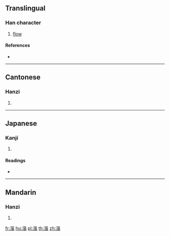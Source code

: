 ==Translingual==

===Han character===
{{Han char|rn=85|rad=水|as=09|sn=12|four=31161|canj=EPPA}}

# [[flow]]

====References====
* {{Han ref|kx=0637.190|dkj=17848|dj=1044.140|hdz=31672.080|uh=6E5D|ud=28253|bh=D9F4|bd=55796}}

----

==Cantonese==

===Hanzi===
{{yue-hanzi|jyut=|y=gaai1}}

# {{defn|lang=yue|sort=水09}}

----

==Japanese==

===Kanji===
{{ja-kanji|grade=|rs=水09}}

# {{defn|lang=ja|sort=水09}}

====Readings====
* {{ja-readings|on=[[かい]] (kai)|kun=[[ながれる]] (nagareru)}}

----

==Mandarin==

===Hanzi===
{{cmn-hanzi|pin=[[jiē]] ([[jie1]])|wg=chieh<sup>1</sup>}}

# {{defn|lang=cmn|sort=水09}}

[[fr:湝]]
[[hu:湝]]
[[pl:湝]]
[[th:湝]]
[[zh:湝]]